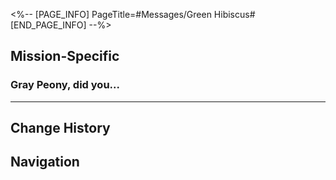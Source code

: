 <%-- [PAGE_INFO]
PageTitle=#Messages/Green Hibiscus#
[END_PAGE_INFO] --%>
{{Messages Infobox
|id        = 61
|image     = NPC Green Hibiscus Icon.png
|type      = NPC
|sender    = Green Hibiscus
|signature = 
|faction   = The Xianzhou Luofu
}}

==Mission-Specific==
===Gray Peony, did you...===
{{Messages
|start_condition = 
|text =
:'''Green Hibiscus:''' Gray Peony, did you get the stuff?
:{Choice} Got it
:'''(Trailblazer):''' I've got it. Where are we meeting?
:'''Green Hibiscus:''' Shh. There might be surveillance
:'''Green Hibiscus:''' The place where we copy scripture
:'''Green Hibiscus:''' The person in charge wants to see you ASAP
:'''Green Hibiscus:''' Do not reply
}}
----

==Change History==
{{Change History|1.0}}

==Navigation==
{{Messages Navbox}}